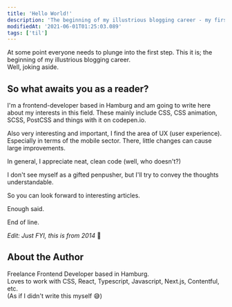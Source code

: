 ```yaml
---
title: 'Hello World!'
description: 'The beginning of my illustrious blogging career - my first step into writing about frontend development, CSS, UX, and clean code.'
modifiedAt: '2021-06-01T01:25:03.089'
tags: ['til']
---
```


At some point everyone needs to plunge into the first step. This it is; the beginning of my illustrious blogging career.  
Well, joking aside.

## So what awaits you as a reader?

I'm a frontend-developer based in Hamburg and am going to write here about my interests in this field. These mainly include CSS, CSS animation, SCSS, PostCSS and things with it on codepen.io.

Also very interesting and important, I find the area of UX (user experience). Especially in terms of the mobile sector. There, little changes can cause large improvements.

In general, I appreciate neat, clean code (well, who doesn't?)

I don't see myself as a gifted penpusher, but I'll try to convey the thoughts understandable.

So you can look forward to interesting articles.

Enough said.

End of line.

_Edit: Just FYI, this is from 2014_ 🙈

## About the Author

Freelance Frontend Developer based in Hamburg.   
Loves to work with CSS, React, Typescript, Javascript, Next.js, Contentful, etc.  
(As if I didn't write this myself 😅) 
